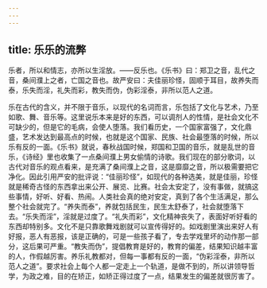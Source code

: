 ```yaml
---
---
---
```

title: 乐乐的流弊
---




乐者，所以和情志，亦所以生淫放。——反乐也。《乐书》曰：郑卫之音，乱代之音，桑间濮上之者，亡国之音也。故严安曰：夫佳丽珍怪，固顺于耳目，故养失而泰，乐失而淫，礼失而彩，教失而伪，伪彩淫泰，非所以范人之道。

乐在古代的含义，并不限于音乐，以现代的名词而言，乐包括了文化与艺术，乃至如歌、舞、音乐等。这里说乐本来是好的东西，可以调剂人的性情，是社会文化不可缺少的，但是它的毛病，会使人堕落。我们看历史，一个国家富强了，文化鼎盛，艺术发达到最高点的时候，也就是这个国家、民族、社会最堕落的时候，所以乐有反的一面。《乐书》就说，春秋战国时候，郑国和卫国的音乐，就是乱世的音乐，《诗经》里也收集了一点桑间濮上男女偷情的诗歌。我们现在的部分歌词，以古代对音乐的观点看来，是充满了桑间濮上之音，这是靡靡之音，所以极需要把它净化。因此引用严安的批评说：“佳丽珍怪”，如现代的各种选美，就是佳丽，珍怪就是稀奇古怪的东西拿出来公开、展览、比赛。社会太安定了，没有事做，就搞这些事情，好听、好看、热闹。人类社会真的绝对安定，真到了各个生活满足，那么整个社会就完了。“养失而泰”，养就包括民生，民生太舒泰了，社会就堕落下去。“乐失而淫”，淫就是过度了。“礼失而彩”，文化精神丧失了，表面好听好看的东西却特别多。文化不是只靠歌舞戏剧就可以宣传得好的。如戏剧里演出来好人有好报，恶人有恶报，该是正确的，可是一些孩子看了，专去学戏里坏的动作那一部分，这后果可严重。“教失而伪”，提倡教育是好的，教育的偏差，结果知识越丰富的人，作假越厉害。养乐礼教都对，但每一事都有反的一面，“伪彩淫泰，非所以范人之道”。要求社会上每个人都一定走上一个轨道，是做不到的，所以讲领导哲学，为政之难，目的在矫正，如矫正得过度了一点，结果发生的偏差就很厉害了。